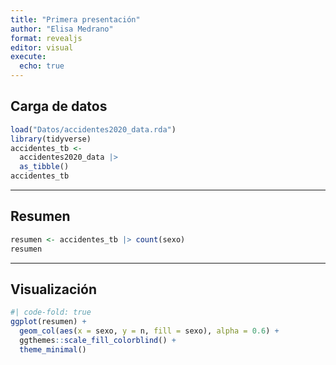 ---
title: "Primera presentación"
author: "Elisa Medrano"
format: revealjs
editor: visual
execute: 
  echo: true
---

## Carga de datos

```{r}
load("Datos/accidentes2020_data.rda")
library(tidyverse)
accidentes_tb <- 
  accidentes2020_data |>
  as_tibble() 
accidentes_tb
```
---

## Resumen
```{r}
resumen <- accidentes_tb |> count(sexo)
resumen
```

---

## Visualización
```{r}
#| code-fold: true
ggplot(resumen) +
  geom_col(aes(x = sexo, y = n, fill = sexo), alpha = 0.6) +
  ggthemes::scale_fill_colorblind() +
  theme_minimal()
```
